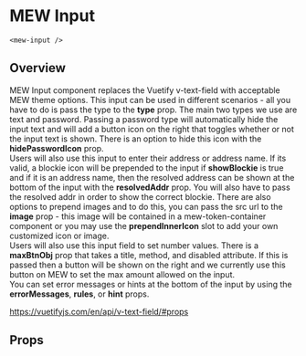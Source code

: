 
# MEW Input

`<mew-input />`

## Overview

MEW Input component replaces the Vuetify v-text-field with acceptable MEW theme options.
This input can be used in different scenarios - all you have to do is pass the type
to the **type** prop. The main two types we use are text and password. Passing a password type will
automatically hide the input text and will add a button icon on the right that toggles whether or not the input text is shown.
There is an option to hide this icon with the **hidePasswordIcon** prop. <br />
Users will also use this input to enter their address or address name. If its valid, a blockie icon will
be prepended to the input if **showBlockie** is true
and if it is an address name, then the resolved address can be shown at the bottom of the input
with the **resolvedAddr** prop. You will also have to pass the resolved addr in order to show the correct blockie.
There are also options to prepend images and to do this,
you can pass the src url to the **image** prop - this image will be contained in a mew-token-container component
or you may use the **prependInnerIcon** slot
to add your own customized icon or image. <br />
Users will also use this input field to set number values. There is a **maxBtnObj** prop that
takes a title, method, and disabled attribute. If this is passed then a button will be shown on the right and
we currently use this button on MEW to set the max amount allowed on the input. <br />
You can set error messages or hints at the bottom of the input by using the **errorMessages**, **rules**, or **hint** props.

https://vuetifyjs.com/en/api/v-text-field/#props

## Props

<Props of={MewInput} />
<Preview>
  <Story id='mewinput--mew-input' />
</Preview>
